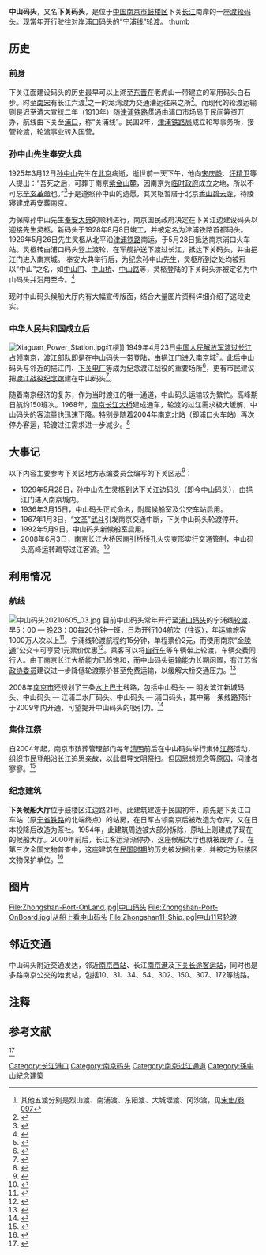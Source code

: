 {{Infobox Port
| name =中山码头
| image =中山码头20210605 01.jpg
| imagesize = 280px
| caption =码头外景
| country ={{PRC}}
| location =[[南京市|南京市]][[鼓楼区_(南京市)|鼓楼区]][[中山北路_(南京)|中山北路]]643号
| coordinates =
| opened = 1910年
| operated = 南京市轮渡公司
| owner =
| type = [[渡轮码头|渡轮码头]]
| sizewater =
| sizeland = 
| size =
| berths =
| wharfs =
| piers =
| employees =
| leadershiptitle =
| leader =
| blankdetailstitle1 =
| blankdetails1 =
| blankdetailstitle2 =
| blankdetails2 =
| blankdetailstitle3 =
| blankdetails3 =
| arrivals =
| cargotonnage =
| containervolume =
| cargovalue =
| passengertraffic =
| revenue =
| profit =
| blankstatstitle1 =
| blankstats1 =
| blankstatstitle2 =
| blankstats2 =
| blankstatstitle3 =
| blankstats3 =
| website = http://www.njsld.cn/
}}
'''中山码头'''，又名'''下关码头'''，是位于[[中华人民共和国|中国]][[南京市|南京市]][[鼓楼区_(南京市)|鼓楼区]]下关[[长江|长江]]南岸的一座[[渡轮码头|渡轮码头]]。现常年开行驶往对岸[[浦口码头|浦口码头]]的“宁浦线”[[轮渡|轮渡]]。
[[file:Zhongshan_Wharf_2.JPG|thumb]]

== 历史 ==
=== 前身 ===

下关江面建设码头的历史最早可以上溯至[[东晋|东晋]]在老虎山一带建立的军用码头白石步。时至[[南宋|南宋]]有长江六渡<ref group="注">其他五渡分别是烈山渡、南浦渡、东阳渡、大城堽渡、冈沙渡，见[[s:宋史/卷097|宋史/卷097]]</ref>之一的龙湾渡为交通漕运往来之所<ref>{{cite web| language =| publisher =南京交通规划研究所| title =南京下关综合客运交通枢纽整合规划| url =http://www.tranbbs.com/Techarticle/nictp/Techarticle_44719.shtml| author =| date =| accessdate =2009-06-28| deadurl =yes| archiveurl =https://web.archive.org/web/20120713063506/http://www.tranbbs.com/Techarticle/nictp/Techarticle_44719.shtml| archivedate =2012-07-13}}</ref>。而现代的轮渡运输则是迟至清末宣统二年（1910年）随[[津浦铁路|津浦铁路]]贯通由浦口市场局于民间筹资开办，航线由下关至[[浦口|浦口]]，称“关浦线”。民国2年，[[津浦铁路局|津浦铁路局]]成立轮埠事务所，接管轮渡，轮渡事业转入国营。

=== 孙中山先生奉安大典 ===

1925年3月12日[[孙中山|孙中山]]先生在[[北京|北京]]病逝，逝世前一天下午，他向[[宋庆龄|宋庆龄]]、[[汪精卫|汪精卫]]等人提出：“吾死之后，可葬于南京[[紫金山|紫金山]]麓，因南京为[[中華民國臨時政府_(1912年－1913年)|临时政府]]成立之地，所以不可忘[[辛亥革命|辛亥革命]]也。”<ref >{{cite news | language = | author =  | coauthors =  | url =  | title = 新闻 | work =民国日报  | publisher =  | pages =  | date =1925-03-16  | accessdate =  }}</ref>于是遵照孙中山的遗愿，其灵枢暂厝于北京[[香山_(北京)|香山]][[碧云寺_(北京市)|碧云寺]]，待陵寝建成再安葬南京。

为保障孙中山先生[[奉安大典|奉安大典]]的顺利进行，南京国民政府决定在下关江边建设码头以迎接先生灵柩。新码头于1928年8月8日竣工，并被定名为津浦铁路首都码头。1929年5月26日先生灵柩从北平沿[[津浦铁路|津浦铁路]]南运，于5月28日抵达南京浦口火车站。灵柩转由浦口码头登上渡轮，在军舰护送下渡过长江，抵达下关码头，并由挹江门进入南京城。
奉安大典举行后，为纪念孙中山先生，灵柩所到之处均被冠以“中山”之名，如[[中山门_(南京)|中山门]]、[[中山桥_(南京)|中山桥]]、[[中山路_(南京)|中山路]]等，灵柩登陆的下关码头亦被定名为中山码头并沿用至今。<ref>{{cite web| language =| publisher =南京市轮渡公司| title =（南京市轮渡公司）公司简介| url =http://www.njsld.cn/company.asp| author =| date =| accessdate =2009-06-29| deadurl =yes| archiveurl =https://web.archive.org/web/20090723155620/http://www.njsld.cn/company.asp| archivedate =2009-07-23}}</ref>

现时中山码头候船大厅内有大幅宣传版面，结合大量图片资料详细介绍了这段史实。

=== 中华人民共和国成立后 ===
[[File:Xiaguan_Power_Station.jpg|thumb]]红楼]]
1949年4月23日[[中国人民解放军|中国人民解放军]][[渡江战役|渡过长江]]占领南京，渡江部队即是在中山码头一带登陆，由[[挹江门|挹江门]]进入南京城<ref>{{cite web| language =| publisher =中国共产党南京市委员会| title =船近江岸，突然飞来一架敌机……| url =http://www.njsw.gov.cn/site/swww/djzy/lsxf-mb_a3909042329113.htm| author =| date =2009-04-23| accessdate =2009-06-29| deadurl =yes| archiveurl =https://web.archive.org/web/20090727071244/http://www.njsw.gov.cn/site/swww/djzy/lsxf-mb_a3909042329113.htm| archivedate =2009-07-27}}</ref>。此后中山码头与邻近的挹江门、[[下关电厂|下关电厂]]等成为纪念渡江战役的重要场所<ref>{{cite news| language =| author =苏晓春| coauthors =| url =http://epaper.yangtse.com/yzwb/2009-04/05/content_12221858.htm| title =军民齐聚中山码头 悼念渡江战役烈士| work =扬子晚报| publisher =| pages =| date =2009-04-05| accessdate =2009-06-29| deadurl =yes| archiveurl =https://web.archive.org/web/20090415232349/http://epaper.yangtse.com/yzwb/2009-04/05/content_12221858.htm| archivedate =2009-04-15}}</ref>，更有市民建议把[[渡江胜利纪念馆|渡江战役纪念馆]]建在中山码头<ref>{{cite news| language =| author =王宏斌| coauthors =| url =http://epaper.yzwb.net/yzwb/2008-07/02/content_10993257.htm| title =渡江纪念馆不妨建在中山码头| work =扬子晚报| publisher =| pages =| date =2008-07-02| accessdate =2009-06-29}}{{dead link|date=2017年11月 |bot=InternetArchiveBot |fix-attempted=yes }}</ref>。

随着南京经济的复苏，作为当时渡江的唯一通道，中山码头运输较为繁忙。高峰期日航约150班次。1968年，[[南京长江大桥|南京长江大桥]]建成通车，轮渡的过江需求极大缓解，中山码头的客流量也迅速下降。特别是随着2004年[[南京北站_(1912年)|南京北站]]（即浦口火车站）再次停办客运，轮渡过江需求进一步减少。<ref>{{cite news| language =| author =金震寰| coauthors =吴盈 小奕 定强| url =http://culture.longhoo.net/wenbo/userobject1ai533450.html| title =感受名城变迁：百年中山码头还有几多历史遗存| work =扬子晚报| publisher =| pages =| date =2006-08-11| accessdate =2009-06-29| deadurl =yes| archiveurl =https://web.archive.org/web/20090724210553/http://culture.longhoo.net/wenbo/userobject1ai533450.html| archivedate =2009-07-24}}</ref>

== 大事记 ==
以下内容主要参考下关区地方志编委员会编写的下关区志<ref>{{cite book| language =| author =南京市下关区地方志编委员会| coauthors =| title =下关区志 - 大事记| url =http://www.njxg.gov.cn/site/njxg/zjxg2-mb_a390706051220.htm| accessdate =2009年6月29日| location =| publisher =方志出版社| id =| isbn =7-80192-545-9| pages =| deadurl =yes| archiveurl =https://web.archive.org/web/20081120141123/http://www.njxg.gov.cn/site/njxg/zjxg2-mb_a390706051220.htm| archivedate =2008年11月20日}}</ref>：
*1929年5月28日，孙中山先生灵柩到达下关江边码头（即今中山码头），由挹江门进入南京城内。 
*1936年3月15日，中山码头正式命名，附属候船室及公交车站启用。
*1967年1月3日，“[[文革|文革]]”[[武斗|武斗]]引发南京交通中断，下关中山码头轮渡停开。
*1992年5月9日，中山码头新候船室启用。
*2008年6月3日，南京长江大桥因南引桥桥孔火灾变形实行交通管制，中山码头高峰运转疏导过江客流。<ref>{{cite news| language =| author =方军 葛妍| coauthors =| url =http://njrb.njnews.cn/html/2008-06/03/content_50075.htm| title =轮渡抢运过江“大客流”| work =南京日报| publisher =| pages =| date =2008-06-03| accessdate =2009-06-29| deadurl =yes| archiveurl =https://archive.is/20130424145517/http://njrb.njnews.cn/html/2008-06/03/content_50075.htm| archivedate =2013-04-24}}</ref>

== 利用情况 ==
=== 航线 ===
[[File:中山码头20210605_03.jpg|thumb]]
目前中山码头常年开行至[[浦口码头|浦口码头]]的宁浦线[[轮渡|轮渡]]，早5：00 — 晚23：00每20分钟一班，日均开行104航次（往返），年运输旅客1000万人次以上<ref>{{cite web| language =| publisher =南京海事局| title =南京海事局简介| url =http://www.njmsa.gov.cn/art/2006/05/19/art_360_47051.html| author =| date =| accessdate =2009-06-29| deadurl =yes| archiveurl =https://web.archive.org/web/20090724180637/http://www.njmsa.gov.cn/art/2006/05/19/art_360_47051.html| archivedate =2009-07-24}}</ref>。宁浦线轮渡航程约15分钟，单程票价2元，而使用南京“[[金陵通|金陵通]]”公交卡可享受1元票价优惠<ref>{{cite news| language =| author =张建 周海燕| coauthors =| url =http://www.yangtse.com/epaper/yzwb/2008-07/04/content_11004474.htm| title =宁浦轮渡明起刷卡降1元| work =扬子晚报| publisher =| pages =| date =2008-07-04| accessdate =2009-06-30| deadurl =yes| archiveurl =https://web.archive.org/web/20090724213751/http://www.yangtse.com/epaper/yzwb/2008-07/04/content_11004474.htm| archivedate =2009-07-24}}</ref>。乘客可以将[[自行车|自行车]]等车辆带上轮渡，车辆交费同行人。由于南京长江大桥能力已趋饱和，而中山码头运输能力长期闲置，有江苏省[[政协委员|政协委员]]建议进一步降低轮渡票价甚至免费运输，以缓解大桥交通压力。<ref>{{cite news| language =| author =王烨 朱昕磊| coauthors =| url =http://www.yangtse.com/epaper/yzwb/2008-01/29/content_10395182.htm| title =南京中山码头建议开免费轮渡| work =扬子晚报| publisher =| pages =| date =2008-01-29| accessdate =2009-06-30}}{{dead link|date=2017年11月 |bot=InternetArchiveBot |fix-attempted=yes }}</ref>

2008年[[南京市|南京市]]还规划了三条[[水上巴士|水上巴士]]线路，包括中山码头 — 明发滨江新城码头、中山码头 — 江浦二水厂码头、中山码头 — 浦口码头，其中第一条线路预计于2009年内开通，可望提升中山码头的吸引力。<ref>{{cite news| language =| author =鲍铭东| coauthors =陈英| url =http://www.kuaibao.net/html/2008-09/09/content_64449868.htm| title =两条水上巴士有望明年开通| work =现代快报| publisher =| pages =| date =2008-09-09| accessdate =2009-06-29}}{{dead link|date=2017年11月 |bot=InternetArchiveBot |fix-attempted=yes }}</ref>

=== 集体江祭 ===
自2004年起，南京市殡葬管理部门每年[[清明|清明]]前后在中山码头举行集体[[江祭|江祭]]活动，组织市民登船沿长江追思亲故，以此倡导[[葬礼|文明祭扫]]。但因思想观念等原因，问津者寥寥。<ref>{{cite news| language =| author =唐悦| coauthors =| url =http://xh.xhby.net/mp1/html/2009-04/02/content_9917607.htm| title =传统墓园拥堵不堪 江祭公祭少人问津| work =新华日报| publisher =| pages =| date =2009-04-02| accessdate =2009-06-29| archive-date =2009-07-23| archive-url =https://web.archive.org/web/20090723155508/http://xh.xhby.net/mp1/html/2009-04/02/content_9917607.htm| dead-url =yes}}</ref>

=== 纪念建筑 ===
'''下关候船大厅'''位于鼓楼区江边路21号。此建筑建造于民国初年，原先是下关江口车站（原[[宁省铁路|宁省铁路]]的北端终点）的站房，在日军占领南京后被改造为仓库，又在日本投降后改造为茶社。1954年，此建筑周边被大部分拆除，原址上则建成了现在的候船大厅。2000年前后，长江客运渐渐停办，这座候船大厅也就被废弃了。在第三次全国文物普查中，这座建筑在[[中華民國_(大陸時期)|民国时期]]的历史被发掘出来，并被定为鼓楼区文物保护单位。<ref>{{Cite web|url=http://js.ifeng.com/humanity/his/detail_2014_02/12/1834875_0.shtml|title=记者揭秘：南京下关候船大厅是民国建筑吗？|accessdate=2019-05-12|author=[[金陵晚报|金陵晚报]]|date=2014-02-12|publisher=[[凤凰网|凤凰网]]|archive-date=2019-05-12|archive-url=https://web.archive.org/web/20190512230703/http://js.ifeng.com/humanity/his/detail_2014_02/12/1834875_0.shtml|dead-url=no}}</ref>
{{文物保护单位
| 级别 = 市县级
| 名称 = 江边路21号民国建筑
| 图片 = 
| 说明 = 又名“下关码头候船厅”
| 省名 = 
| 市/县名 =南京市鼓楼区
| 所在 = 鼓楼区江边路21号
| 分类 = 
| 时代 = {{ROC}}
| 编号 = 
| 登录 = 2013年10月
}}

== 图片 ==
<gallery>
File:Zhongshan-Port-OnLand.jpg|中山码头
File:Zhongshan-Port-OnBoard.jpg|从船上看中山码头
File:Zhongshan11-Ship.jpg|中山11号轮渡
</gallery>

== 邻近交通 ==

中山码头附近交通发达，邻近[[南京西站|南京西站]]、长江[[南京港|南京港]]及[[下关长途客运站|下关长途客运站]]，同时也是多路南京公交的始发站，包括10、31、34、54、302、150、307、172等线路。

== 注释 ==
<div class="references-small">
<references group="注"/>
</div>

== 参考文献 ==
{{commonscat|Zhongshan Wharf}}<ref>{{Cite web|url=http://js.ifeng.com/news/detail_2015_06/02/3961601_0.shtml|title=中山码头，岁月留痕|accessdate=2019-05-12|author=[[南京日报|南京日报]]|date=2015-06-02|publisher=[[凤凰网|凤凰网]]|archive-date=2019-05-12|archive-url=https://web.archive.org/web/20190512230655/http://js.ifeng.com/news/detail_2015_06/02/3961601_0.shtml|dead-url=no}}</ref>{{reflist|2}}

{{南京过江通道}}
{{南京中山系列地名}}
[[Category:长江港口|Category:长江港口]]
[[Category:南京码头|Category:南京码头]]
[[Category:南京过江通道|Category:南京过江通道]]
[[Category:孫中山紀念建築|Category:孫中山紀念建築]]